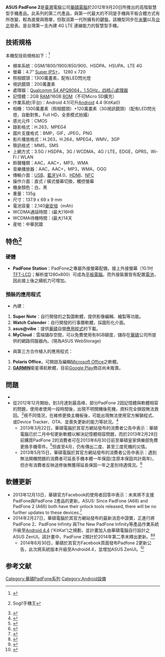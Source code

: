 {{Infobox Mobile
|name           = Asus PadFone 2 A68
|logo=File:PadFone 2_Logo.svg 
|image          = File:Padfone2.jpg|thumb|Padfone 2
|imagesize      = 250PX
|slogan = It's intuitive!(就是直覺!)
|manufacturer   = [[華碩|華碩]]
|available      = 2012年9月20日
|predecessor   = [[華碩Padfone|Padfone]]
|successor      = [[華碩Padfone_Infinity|PadFone Infinity]]
|status         = 已停售
|screen         = 4.7 [[吋|in.]] [[HD|HD]] ，[[IPS|IPS]] IGZO 面板技術
| camera          =1300 萬畫素 BSI F2.4, 28mm
| 2nd_camera      =130 萬畫素
|operatingsystem = [[Android|Android]] 4.1 (JellyBean)(可升[[Android|Android]] 4.4 (KitKat))
|input          = 電容式多點 [[觸控螢幕|触摸屏]] (最多 5 點)
|cpu            = Snapdragon S4  APQ8064 1.5 GHz
|memory         = 16/32/64 GB <br/>2 GB RAM 
|memory_card  =  
|networks = [[GSM|GSM]] / [[GPRS|GPRS]], [[EDGE|EDGE]]:850/900/1800/1900 MHz, <br/>[[HSPA|HSPA]], [[WCDMA|WCDMA]]:2100 MHz<br/> [[LTE|LTE]] 2600 + 1800
|connectivity   = [[Bluetooth|Bluetooth]]4.0 with aptX, [[802.11|802.11a/b/g/n]] <br/> micro USB, [[HDMI|HDMI]]
|music        = 3.5 mm 立體聲耳機插孔
|battery        = 2,140mAh [[鋰離子電池|鋰離子電池]] (不可更換)
|size           = 137.9 x 69 x 9 [[mm|mm]]
|weight         = 135 [[g|g]] 含電池
}}
'''ASUS PadFone 2'''是[[臺灣|臺灣]]電腦公司[[華碩電腦|華碩電腦]]於2012年9月20日所推出的高階智慧型手機產品。此系列的第二代產品，與第一代最大的不同是手機與平板合體方式有所改變，較為直覺與簡單，但取消第一代所擁有的鍵盤。該機型同步在[[米蘭|米蘭]]以及[[台北|台北]]發表。是台灣第一支內建 4G LTE 連線能力的智慧型手機。

==技術規格==
本機型技術規格如下：<ref>{{cite web | url = http://www.asus.com/Tablets_Mobile/PadFone2/#specifications | title = ASUS Padfone 2 specification | publisher = ASUS Global | deadurl = yes | archiveurl = https://web.archive.org/web/20140121042038/http://www.asus.com/Tablets_Mobile/PadFone2#specifications | archivedate = 2014-01-21 }}</ref>
*頻率系統：GSM/1800/1900/850/900、HSDPA、HSUPA、LTE 4G
*螢幕：4.7" [[Super_IPS+|Super IPS+]]， 1280 x 720
*照相鏡頭：1300萬畫素，配有LED閃光燈
*視訊鏡頭：200萬畫素
*處理器：[[Snapdragon|Qualcomm S4 APQ8064，1.5GHz，四核心處理器]]
*記憶體：2GB [[隨機存取記憶體|RAM]]/16GB [[ROM|ROM]]（不可Micro SD擴充）
*作業系統(平台)：Android 4.1(可升[[Android|Android]] 4.4 (KitKat))
*相機：1300萬畫素（照相鏡頭）+120萬畫素（3G視訊鏡頭）（配有LED閃光燈，自動對焦，Full HD，全景模式拍攝）
*感光元件：CMOS
*錄影格式：H.263，MPEG4
*圖片支援格式：BMP，GIF，JPEG，PNG
*影片播放格式：H.263，H.264，MPEG4，WMV，3GP
*簡訊格式：MMS，SMS
*上網方式：3.5G / HSDPA，3G / WCDMA，4G / LTE，EDGE，GPRS，Wi-Fi / WLAN
*鈴聲種類：AAC，AAC+，MP3，WMA
*音樂播放器：AAC，AAC+，MP3，WMA，OGG
*傳輸介面：[[USB|USB]]、[[藍牙|藍牙]]V4.0、[[HDMI|HDMI]]、[[近場通訊|NFC]]
*操作介面：直式 / 橫式螢幕切換，觸控螢幕
*機身顏色：白，黑
*重量：135g
*尺寸：137.9 x 69 x 9 mm
*電池容量：2,140[[安培|毫安培]]（mAh）
*WCDMA通話時間：(最大)16HR
*WCDMA待機時間：(最大)14天
*産地：中華民國

==特色<ref>{{cite web |url=http://www.sogi.com.tw/newforum/article_list.aspx?topic_id=6190851&page=2 |title=存档副本 |accessdate=2014-01-20 |deadurl=yes |archiveurl=https://web.archive.org/web/20120602051551/http://www.sogi.com.tw/newforum/article_list.aspx?topic_ID=6190851&page=2 |archivedate=2012-06-02 }} Sogi!手機王</ref>==
=== 硬體 ===
*'''PadFone Station'''：PadFone之專屬外接螢幕配備，接上外接螢幕（10.1吋 [[TFT-LCD|TFT-LCD]]；解析度1280x800）可成為[[平板電腦|平板電腦]]。而外接裝置皆有配置[[電池|電池]]，因此接上後之續航力可增加。

=== 預裝的應用程式 ===

*內建：
# '''Super Note'''：自行開發的之製圖軟體，提供影像編輯、繪製等功能。<br />
# '''Watch Calender'''：自行開發的行事曆軟體，採圖形化介面。<br />
# '''asus@vibe'''：提供[[華碩|華碩]]自營[[應用程式|應用程式]]的下載。<br />
# '''MyCloud'''：雲端儲存空間，可以免費使用有8GB額度，儲存在[[華碩|華碩]]公司所提供的網路伺服器內。(現為ASUS WebStorage)<br />
*與第三方合作植入的應用程式：
# '''Polaris Office'''，可開啟及編輯[[Microsoft_Office|Microsoft Office]]之軟體。
#'''[[GARMIN|GARMIN]]'''衛星導航軟體，目前[[Google_Play|Google Play]]商店尚未販賣。

==問題==
*{{fact|最早期的版本手機放入平板外接螢幕時容易刮傷。}}
*從2012年12月開始，到3月達到最高峰，部分PadFone 2因記憶體與軟體相容的問題，使用者使用一段時間後，出現不明關機後死機，資料完全損毀無法救回。<ref>{{cite web|last=鄭|first=彙翰|title=華碩 PadFone 2 維修後再死機 消費者抱怨|url=http://www.beephone.com.tw/shownews.php?id=11666|publisher=beephone|accessdate=April 16, 2013|archive-date=2014-02-02|archive-url=https://web.archive.org/web/20140202134811/http://www.beephone.com.tw/shownews.php?id=11666|dead-url=no}}</ref>視不同情況，在維修更換主機板後，可能出現無法使用官方解鎖程式、或Device Tracker、OTA、並喪失更新的能力等狀況。<ref>{{Cite web |url= http://www.asus.com/tw/forum/list.aspx?aid=1936&page=1 |title= PadFone 2 更換主機板後，DEVICE TRACKER搜尋不到、OTA韌體更新不行 |date= April 19, 2013 |publisher= ASUS |accessdate= May 22, 2013 |archive-date= 2014-02-01 |archive-url= https://web.archive.org/web/20140201194942/http://www.asus.com/tw/forum/list.aspx?aid=1936&page=1 |dead-url= no }}</ref>
**2013年3月22日，華碩電腦於其官方網站發布的消費者公告中表示：華碩電腦已於二月中旬更新軟體以解決記憶體相容問題，而於2013年2月28日前購買PadFone 2的消費者可在2013年6月30日前至華碩皇家俱樂部免費更換手機零件。<ref>{{cite web|title=PadFone 2消費者訊息|url=http://www.asus.com/tw/News/IOkzw7fDcerZuFoJ|publisher=Asus|accessdate=March 22, 2013|archive-date=2015-03-03|archive-url=https://web.archive.org/web/20150303175918/http://www.asus.com/tw/News/IOkzw7fDcerZuFoJ|dead-url=no}}</ref>但直至4月，仍有傳出二度、甚至三度死機的災情。
**2013年5月15日，華碩電腦於其官方網站發布的消費者公告中表示：遇到無法開機問題的消費者可延長手機本體一年保固(含原本保固共計兩年)，但亦有消費者反映送修後無獲得延長保固一年之差別待遇情況。<ref>{{cite web|title=PadFone 2消費者公告|url=http://www.asus.com/tw/News/2xymPUgwfwFZ3yP2|publisher=ASUS|accessdate=May 15, 2013|archive-date=2021-03-01|archive-url=https://web.archive.org/web/20210301064650/https://www.asus.com/tw/News/2xymPUgwfwFZ3yP2|dead-url=no}}</ref>

==軟體更新==
*2013年12月13日，華碩官方Facebook的使用者回答中表示：未來將不支援PadFone與PadFone 2產品的更新。ASUS: Since PadFone (A68) and PadFone 2 (A66) both have their unlock tools released, there will be no further updates to these devices.<ref>{{cite web|title=PadFone 1,2官方回應|url=https://www.facebook.com/ASUS/posts/640005319376203 | publisher=ASUS |accessdate=December 13, 2013}}</ref>
*2014年2月27日，華碩電腦於其官方網站發布的最新消息中證實，正進行將PadFone 2、PadFone Infinity 與The New PadFone Infinity等產品作業系統升級至[[Android_4.4#Android_4.4_KitKat|Android 4.4]] ('KitKat')之規劃，並計畫加入由華碩電腦自行設計之ASUS ZenUI。該計畫中，PadFone 2預計於2014年第二季末釋出更新。<ref>{{cite web|title=PadFone 2、PadFone Infinity 與 The New PadFone Infinity用戶公告|url=http://www.asus.com/tw/News/rGKEcCwKi4Zm9SNG|publisher=ASUSTeK Computer Inc.|accessdate=February 27, 2014|archive-date=2020-08-03|archive-url=https://web.archive.org/web/20200803120330/https://www.asus.com/tw/News/rGKEcCwKi4Zm9SNG|dead-url=no}}</ref><ref>{{cite web|title=News for PadFone 2, PadFone Infinity and New PadFone Infinity owners!|url=https://www.facebook.com/photo.php?fbid=731669783531263&set=a.696733480358227.1073741831.195623477135899&type=1&theater | publisher=ASUS Mobile Facebook |accessdate=February 27, 2014}}</ref>
**2014年6月30日，華碩於其官方Facebook頁面發布Padfone 2更新公告，此次將系統版本升級至Android4.4，並增加ASUS ZenUI。<ref>{{cite web|title=[Padfone2 系統軟體升級4.4 與 華碩 ZENUI 相關公告]|url=https://www.facebook.com/asusclub.tw/photos/a.180775920793.127855.177612180793/10152210279065794/?type=1 | publisher=ASUS Taiwan on Facebook |accessdate=June 30, 2014}}</ref>

== 参考文献 ==
{{Reflist}}

{{Asus}}
[[Category:華碩PadFone系列|Category:華碩PadFone系列]]
[[Category:Android設備|Category:Android設備]]